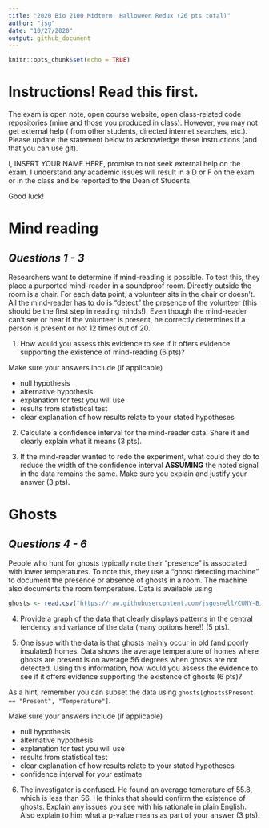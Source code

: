 ```yaml
---
title: "2020 Bio 2100 Midterm: Halloween Redux (26 pts total)"
author: "jsg"
date: "10/27/2020"
output: github_document
---
```


```r
knitr::opts_chunk$set(echo = TRUE)
```
# Instructions! Read this first.

The exam is open note, open course website, open class-related code repositories 
(mine and those you produced in class). However, you may not get external help (
from other students, directed internet searches, etc.).  Please update the statement
below to acknowledge these instructions (and that you can use git).

I, INSERT YOUR NAME HERE, promise to not seek external help on the exam. I 
understand any academic issues will result in a D or F on the exam or in the class
and be reported to the Dean of Students.

Good luck!

# Mind reading
## *Questions 1 - 3*

Researchers want to determine if mind-reading is possible.  To test this, they
place a purported mind-reader in a soundproof room. Directly outside the room 
is a chair. For 
each data point, a volunteer sits in the chair or doesn't. All the mind-reader has 
to do is "detect" the presence of the volunteer (this should be the first step in 
reading minds!).  Even though the mind-reader can't 
see or hear if the volunteer is present, he correctly determines if a person is 
present or not 12 times out of 20. 

1.  How would you assess this evidence to see if 
it offers evidence supporting the existence of mind-reading (6 pts)? 

Make sure your answers include (if applicable)

* null hypothesis
* alternative hypothesis
* explanation for test you will use
* results from statistical test
* clear explanation of how results relate to your stated hypotheses


2.  Calculate a confidence interval for the mind-reader data.  Share it and clearly
explain what it means (3 pts).  

3. If the mind-reader wanted to redo the experiment, what could
they do to reduce the width of the confidence interval **ASSUMING** the noted signal
in the data remains the same. Make sure you explain and justify your answer (3 pts). 

# Ghosts
## *Questions 4 - 6*

People who hunt for ghosts typically note their "presence" is associated with lower
temperatures.  To note this, they use a "ghost detecting machine" to document the
presence or absence of ghosts in a room.  The machine also documents the room 
temperature.  Data is available using

```r
ghosts <- read.csv("https://raw.githubusercontent.com/jsgosnell/CUNY-BioStats/master/datasets/ghosts.csv", stringsAsFactors = T)
```


4. Provide a graph of the data that clearly displays patterns in the central 
tendency and variance of the data (many options here!) (5 pts).

5.  One issue with the data is that ghosts mainly occur in old (and poorly insulated)
homes.  Data shows the average temperature of homes where ghosts are present is 
on average 56 degrees when ghosts are not detected.  Using this information, how 
would you assess the evidence 
to see if 
it offers evidence supporting the existence of ghosts (6 pts)? 

As a hint, remember you can subset the data using 
`ghosts[ghosts$Present == "Present", "Temperature"]`.

Make sure your answers include (if applicable)

* null hypothesis
* alternative hypothesis
* explanation for test you will use
* results from statistical test
* clear explanation of how results relate to your stated hypotheses
* confidence interval for your estimate

6.  The investigator is confused. He found an average temerature of 55.8, which is
less than 56.  He thinks that should confirm the existence of ghosts. Explain any
issues you see with his rationale in plain English.  Also explain to him what a 
p-value means as part of your answer (3 pts).




